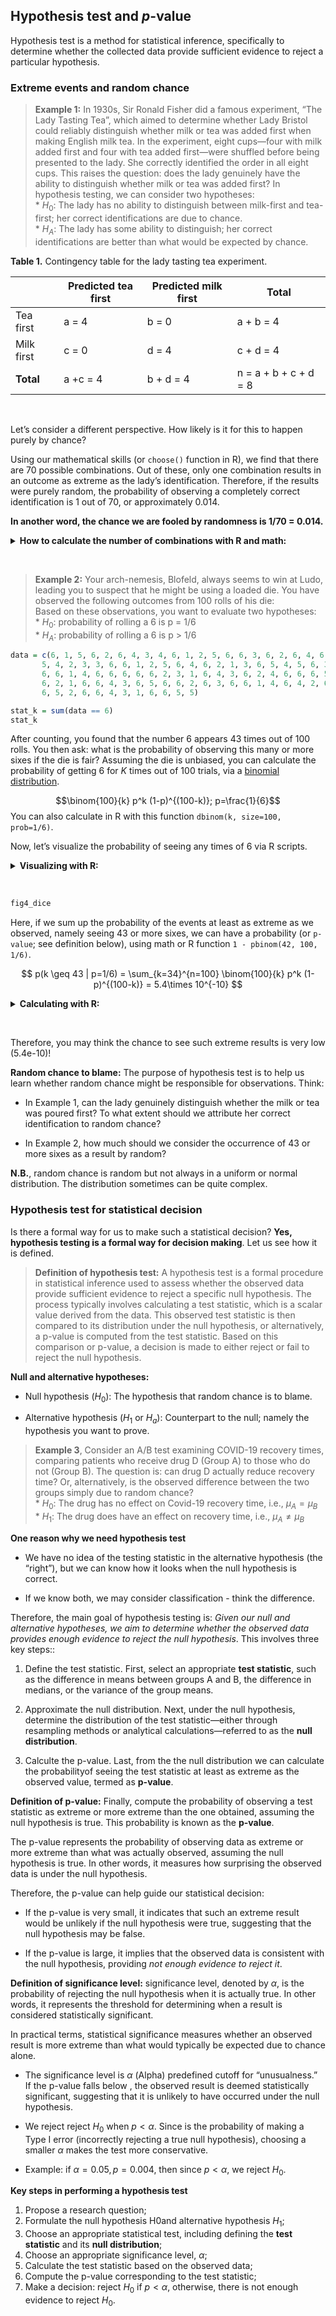 
## Hypothesis test and *p*-value

Hypothesis test is a method for statistical inference, specifically to 
determine whether the collected data provide sufficient evidence to reject a 
particular hypothesis.

### Extreme events and random chance

> 
**Example 1:** In 1930s, Sir Ronald Fisher did a famous experiment, "The Lady Tasting Tea", which aimed to determine whether Lady Bristol could reliably distinguish whether milk or tea was added first when making English milk tea. In the experiment, eight cups—four with milk added first and four with tea added first—were shuffled before being presented to the lady. She correctly identified the order in all eight cups. This raises the question: does the lady genuinely have the ability to distinguish whether milk or tea was added first? In hypothesis testing, we can consider two hypotheses:<br />
* $H_0$: The lady has no ability to distinguish between milk-first and tea-first; her correct identifications are due to chance.<br />
* $H_A$: The lady has some ability to distinguish; her correct identifications are better than what would be expected by chance.


**Table 1.** Contingency table for the lady tasting tea experiment.

|            | Predicted tea first | Predicted milk first | **Total**             |
|------------|---------------------|----------------------|-----------------------|
| Tea first  | a = 4               | b = 0                | a + b = 4             |
| Milk first | c = 0               | d = 4                | c + d = 4             |
| **Total**  | a +c = 4            | b + d = 4            | n = a + b + c + d = 8 |
<br />

Let's consider a different perspective. How likely is it for this to happen purely by chance?

Using our mathematical skills (or `choose()` function in R), we find that there are 70 possible combinations. Out of these, only one combination results in an outcome as extreme as the lady's identification. Therefore, if the results were purely random, the probability of observing a completely correct identification is 1 out of 70, or approximately 0.014.

**In another word, the chance we are fooled by randomness is 1/70 = 0.014.**

<details>
<summary>**How to calculate the number of combinations with R and math:**
</summary>
**R**
```r
choose(8, 4)
```
**Math**
Consider permutations where the first choice is 8, the second is 7, and so on. However, we must also account for the permutations within the selected cups—that is, the arrangements among the chosen 4 cups. Therefore, the number of combinations can be calculated as follows.

$$\frac{8 \times 7 \times 6 \times 5} {4 \times 3 \times 2 \times 1} = 70$$
</details>
<br />


> 
**Example 2:** Your arch-nemesis, Blofeld, always seems to win at Ludo, leading you to suspect that he might be using a loaded die. You have observed the following outcomes from 100 rolls of his die:
<br />
Based on these observations, you want to evaluate two hypotheses:<br />
* $H_0$: probability of rolling a 6 is p = 1/6<br />
* $H_A$: probability of rolling a 6 is p > 1/6

```r
data = c(6, 1, 5, 6, 2, 6, 4, 3, 4, 6, 1, 2, 5, 6, 6, 3, 6, 2, 6, 4, 6, 2,
       5, 4, 2, 3, 3, 6, 6, 1, 2, 5, 6, 4, 6, 2, 1, 3, 6, 5, 4, 5, 6, 3,
       6, 6, 1, 4, 6, 6, 6, 6, 6, 2, 3, 1, 6, 4, 3, 6, 2, 4, 6, 6, 6, 5,
       6, 2, 1, 6, 6, 4, 3, 6, 5, 6, 6, 2, 6, 3, 6, 6, 1, 4, 6, 4, 2, 6,
       6, 5, 2, 6, 6, 4, 3, 1, 6, 6, 5, 5)

stat_k = sum(data == 6)
stat_k
```


After counting, you found that the number 6 appears 43 times out of 100 rolls. You then ask: what is the probability of observing this many or more sixes if the die is fair? Assuming the die is unbiased, you can calculate the probability of getting 6 for $K$ times out of 100 trials, via a [binomial distribution](https://en.wikipedia.org/wiki/Binomial_distribution).

$$\binom{100}{k} p^k (1-p)^{(100-k)}; p=\frac{1}{6}$$
You can also calculate in R with this function `dbinom(k, size=100, prob=1/6)`.

Now, let's visualize the probability of seeing any times of 6 via R scripts.

<details>
<summary>**Visualizing with R:**
</summary>
```r
# plot the probability mass function of null distribution

x = seq(0, 101)
pmf = dbinom(x, size=100, prob=1/6)
df = data.frame(x=x, pmf=pmf, extreme=(x >= stat_k))

library(ggplot2)

fig4_dice = ggplot(df, aes(x=x)) + 
  geom_point(aes(y=pmf, color=extreme)) +
  scale_color_manual(values=c("black", "red")) +
  xlab('Number of sixes') + 
  ylab('Probability Mass Function') +
  ggtitle('Distribution of n_six under the null hypothesis')
```
</details>
<br />

```r
fig4_dice
```

Here, if we sum up the probability of the events at least as extreme as we observed, namely seeing 43 or more sixes, we can have a probability (or `p-value`; see definition below), using math or R function `1 - pbinom(42, 100, 1/6)`.

$$
p(k \geq 43 | p=1/6) = \sum_{k=34}^{n=100} \binom{100}{k} p^k (1-p)^{(100-k)} = 5.4\times 10^{-10}
$$

<details>
<summary>**Calculating with R:**
</summary>
```r
?pbinom
1 - pbinom(42, 100, 1/6)
```
</details>
<br />


Therefore, you may think the chance to see such extreme results is very low (5.4e-10)!


**Random chance to blame:**
The purpose of hypothesis test is to help us learn whether random chance might be responsible for observations. Think:

* In Example 1, can the lady genuinely distinguish whether the milk or tea was poured first? To what extent should we attribute her correct identification to random chance?

* In Example 2, how much should we consider the occurrence of 43 or more sixes as a result by random?

**N.B.**, random chance is random but not always in a uniform or normal distribution. The distribution sometimes can be quite complex.


### Hypothesis test for statistical decision

Is there a formal way for us to make such a statistical decision? 
**Yes, hypothesis testing is a formal way for decision making**. Let us see how it is defined.

>
**Definition of hypothesis test:** A hypothesis test is a formal procedure in statistical inference used to assess whether the observed data provide sufficient evidence to reject a specific null hypothesis. The process typically involves calculating a test statistic, which is a scalar value derived from the data. This observed test statistic is then compared to its distribution under the null hypothesis, or alternatively, a p-value is computed from the test statistic. Based on this comparison or p-value, a decision is made to either reject or fail to reject the null hypothesis.

**Null and alternative hypotheses:**

* Null hypothesis ($H_0$): The hypothesis that random chance is to blame.

* Alternative hypothesis ($H_1$ or $H_a$): Counterpart to the null; namely the hypothesis you want to prove.

> 
**Example 3**, Consider an A/B test examining COVID-19 recovery times, comparing patients who receive drug D (Group A) to those who do not (Group B). The question is: can drug D actually reduce recovery time? Or, alternatively, is the observed difference between the two groups simply due to random chance?
<br />
* $H_0$: The drug has no effect on Covid-19 recovery time, i.e., $\mu_A = \mu_B$<br />
* $H_1$: The drug does have an effect on recovery time, i.e., $\mu_A \neq \mu_B$

**One reason why we need hypothesis test**

* We have no idea of the testing statistic in the alternative hypothesis (the "right"), but we can know how it looks when the null hypothesis is correct.

* If we know both, we may consider classification - think the difference.

Therefore, the main goal of hypothesis testing is: *Given our null and alternative hypotheses, we aim to determine whether the observed data provides enough evidence to reject the null hypothesis*. This involves three key steps::

1) Define the test statistic. First, select an appropriate **test statistic**, such as the difference in means between groups A and B, the difference in medians, or the variance of the group means.

2) Approximate the null distribution. Next, under the null hypothesis, determine the distribution of the test statistic—either through resampling methods or analytical calculations—referred to as the **null distribution**.

3) Calculte the p-value. Last, from the the null distribution we can calculate the probabilityof seeing the test statistic at least as extreme as the observed value, termed as **p-value**.

**Definition of p-value:** Finally, compute the probability of observing a test statistic as extreme or more extreme than the one obtained, assuming the null hypothesis is true. This probability is known as the **p-value**.


The p-value represents the probability of observing data as extreme or more extreme than what was actually observed, assuming the null hypothesis is true. In other words, it measures how surprising the observed data is under the null hypothesis.

Therefore, the p-value can help guide our statistical decision:

* If the p-value is very small, it indicates that such an extreme result would be unlikely if the null hypothesis were true, suggesting that the null hypothesis may be false.

* If the p-value is large, it implies that the observed data is consistent with the null hypothesis, providing *not enough evidence to reject it*.


**Definition of significance level:** significance level, denoted by $\alpha$, is the probability of rejecting the null hypothesis when it is actually true. In other words, it represents the threshold for determining when a result is considered statistically significant.

In practical terms, statistical significance measures whether an observed result is more extreme than what would typically be expected due to chance alone.

* The significance level is $\alpha$ (Alpha) predefined cutoff for "unusualness." If the p-value falls below , the observed result is deemed statistically significant, suggesting that it is unlikely to have occurred under the null hypothesis.

* We reject reject $H_0$ when $p<\alpha$. Since is the probability of making a Type I error (incorrectly rejecting a true null hypothesis), choosing a smaller $\alpha$ makes the test more conservative.

* Example: if $\alpha = 0.05, p = 0.004$, then since $p < \alpha$, we reject $H_0$.

**Key steps in performing a hypothesis test**

1) Propose a research question;
2) Formulate the null hypothesis H0and alternative hypothesis $H_1$;
3) Choose an appropriate statistical test, including defining the **test statistic** and its **null distribution**;
4) Choose an appropriate significance level, $\alpha$;
5) Calculate the test statistic based on the observed data;
6) Compute the p-value corresponding to the test statistic;
7) Make a decision: reject $H_0$ if $p < \alpha$, otherwise, there is not enough evidence to reject $H_0$.

